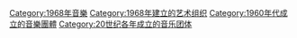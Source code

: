 {{Commons cat|Musical groups established in 1968}}
{{Cat topic in year|topic=成立的音樂團體|year=1968}}

[[Category:1968年音樂|Category:1968年音樂]]
[[Category:1968年建立的艺术组织|Category:1968年建立的艺术组织]]
[[Category:1960年代成立的音樂團體|Category:1960年代成立的音樂團體]]
[[Category:20世纪各年成立的音乐团体|Category:20世纪各年成立的音乐团体]]